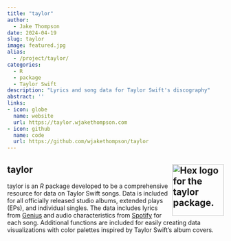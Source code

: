 ```yaml
---
title: "taylor"
author:
  - Jake Thompson
date: 2024-04-19
slug: taylor
image: featured.jpg
alias:
  - /project/taylor/
categories:
  - R
  - package
  - Taylor Swift
description: "Lyrics and song data for Taylor Swift's discography"
abstract: ''
links:
- icon: globe
  name: website
  url: https://taylor.wjakethompson.com
- icon: github
  name: code
  url: https://github.com/wjakethompson/taylor
---
```


## taylor <a href='https://github.com/wjakethompson/taylor'><img src='featured-hex.png' align="right" width="120" alt='Hex logo for the taylor package.'/></a>

taylor is an *R* package developed to be a comprehensive resource for data on Taylor Swift songs.
Data is included for  all officially released studio albums, extended plays (EPs), and individual singles.
The data includes lyrics from [Genius](https://genius.com/artists/Taylor-swift) and audio characteristics from [Spotify](https://open.spotify.com/artist/06HL4z0CvFAxyc27GXpf02) for each song.
Additional functions are included for easily creating data visualizations with color palettes inspired by Taylor Swift's album covers.
